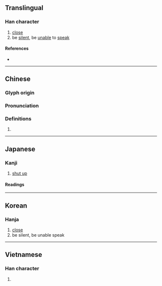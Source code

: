 {{character info}}
==Translingual==

===Han character===
{{Han char|rn=30|rad=口|as=13|sn=16|four=64091|canj=RDDF|ids=⿰口禁}}

# [[close]]
# be [[silent]], be [[unable]] to [[speak]]

====References====
* {{Han ref|kx=0209.300|dkj=04364|dj=0432.140|hdz=10688.140|uh=5664|ud=22116|bh=BEB6|bd=48822}}

----

==Chinese==
{{zh-forms|s=}}

===Glyph origin===
{{Han etym}}

===Pronunciation===
{{zh-pron
|m=jìn
|c=gam3,kam1
|mc=y
|oc=y
|cat=
}}


===Definitions===
{{zh-hanzi}}

# {{rfdef|zh}}

----

==Japanese==

===Kanji===
{{ja-kanji|grade=|rs=口13}}

# [[shut up]]

====Readings====
{{ja-readings
|goon=ごん
|kanon=きん
|kun=つぐ-む}}

----

==Korean==

===Hanja===
{{ko-hanja|hangeul=금|rv=geum|mr=kŭm}}

# [[close]]
# be silent, be unable speak

----

==Vietnamese==

===Han character===
{{vi-hantu|gặm|rs=口13}}

# {{rfdef|vi|sort=口13}}